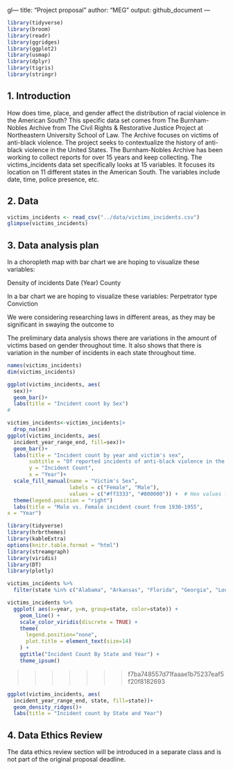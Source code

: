 gl---
title: "Project proposal"
author: "MEG"
output: github_document
---

```r
library(tidyverse)
library(broom)
library(readr)
library(ggridges)
library(ggplot2)
library(usmap)
library(dplyr)
library(tigris)
library(stringr)
```

## 1. Introduction
 How does time, place, and gender affect the distribution of racial violence in the American South? This specific data set comes from The Burnham-Nobles Archive from The Civil Rights & Restorative Justice Project at Northeastern University School of Law. The Archive focuses on victims of anti-black violence. The project seeks to contextualize the history of anti-black violence in the United States. The Burnham-Nobles Archive has been working to collect reports for over 15 years and keep collecting. The victims_incidents data set specifically looks at 15 variables. It focuses its location on 11 different states in the American South. The variables include date, time, police presence, etc. 

## 2. Data

```r
victims_incidents <- read_csv("../data/victims_incidents.csv")
glimpse(victims_incidents)

```

## 3. Data analysis plan

In a choropleth map with bar chart we are hoping to visualize these variables:

Density of incidents
Date (Year)
County

In a bar chart we are hoping to visualize these variables:
Perpetrator type
Conviction


We were considering researching laws in different areas, as they may be significant in swaying the outcome to 

The preliminary data analysis shows there are variations in the amount of victims based on gender throughout time. It also shows that there is variation in the number of incidents in each state throughout time. 
```r
names(victims_incidents)
dim(victims_incidents)
```

```r
ggplot(victims_incidents, aes(
  sex))+
  geom_bar()+
  labs(title = "Incident count by Sex")
# 
```

```r
victims_incidents<-victims_incidents|>
  drop_na(sex)
ggplot(victims_incidents, aes(
  incident_year_range_end, fill=sex))+
  geom_bar()+
  labs(title = "Incident count by year and victim's sex",
       subtitle = "Of reported incidents of anti-black violence in the American South between the years 1930 and 1954",
       y = "Incident Count",
       x = "Year")+ 
  scale_fill_manual(name = "Victim's Sex",
                    labels = c("Female", "Male"),
                    values = c("#ff3333", "#800000")) +  # Hex values for colors
  theme(legend.position = "right")
  labs(title = "Male vs. Female incident count from 1930-1955", 
x = "Year")

```

```r
library(tidyverse)
library(hrbrthemes)
library(kableExtra)
options(knitr.table.format = "html")
library(streamgraph)
library(viridis)
library(DT)
library(plotly)
```

```r
victims_incidents %>%
  filter(state %in% c("Alabama", "Arkansas", "Florida", "Georgia", "Louisiana", "Mississipi", "North Carolina", "South Carolina", "Tennessee", "Texas", "Virginia"))

victims_incidents %>%
  ggplot( aes(x=year, y=n, group=state, color=state)) +
    geom_line() +
    scale_color_viridis(discrete = TRUE) +
    theme(
      legend.position="none",
      plot.title = element_text(size=14)
    ) +
    ggtitle("Incident Count By State and Year") +
    theme_ipsum()
```




>>>>>>> f7ba748557d71faaae1b75237eaf5f20f8182693

```r
ggplot(victims_incidents, aes(
  incident_year_range_end, state, fill=state))+
  geom_density_ridges()+
  labs(title = "Incident count by State and Year")
```

## 4. Data Ethics Review

The data ethics review section will be introduced in a separate class and is not part of the original proposal deadline.

